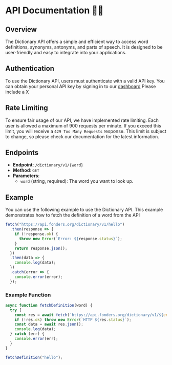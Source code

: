 # API Documentation 👨‍💻
## Overview
The Dictionary API offers a simple and efficient way to access word definitions, synonyms, antonyms, and parts of speech. It is designed to be user-friendly and easy to integrate into your applications.


## Authentication
To use the Dictionary API, users must authenticate with a valid API key. You can obtain your personal API key by signing in to our [dashboard](https://dashboard.fonders.org)
Please include a X

## Rate Limiting
To ensure fair usage of our API, we have implemented rate limiting. Each user is allowed a maximum of 900 requests per minute. If you exceed this limit, you will receive a `429 Too Many Requests` response. This limit is subject to change, so please check our documentation for the latest information.

## Endpoints
- **Endpoint**: `/dictionary/v1/{word}`
- **Method**: `GET`
- **Parameters**:
  - `word` (string, required): The word you want to look up.


## Example

You can use the following example to use the Dictionary API. This example demonstrates how to fetch the definition of a word from the API

```javascript copy
fetch("https://api.fonders.org/dictionary/v1/hello")
  .then(response => {
    if (!response.ok) {
      throw new Error(`Error: ${response.status}`);
    }
    return response.json();
  })
  .then(data => {
    console.log(data);
  })
  .catch(error => {
    console.error(error);
  });
```

### Example Function
```javascript copy
async function fetchDefinition(word) {
  try {
    const res = await fetch(`https://api.fonders.org/dictionary/v1/${encodeURIComponent(word)}`);
    if (!res.ok) throw new Error(`HTTP ${res.status}`);
    const data = await res.json();
    console.log(data);
  } catch (err) {
    console.error(err);
  }
}

fetchDefinition("hello");
```